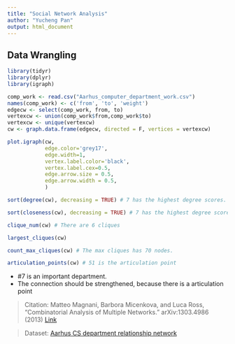 ---
title: "Social Network Analysis"
author: "Yucheng Pan"
output: html_document
---

## Data Wrangling
```{r}
library(tidyr)
library(dplyr)
library(igraph)
```


```{r}
comp_work <- read.csv("Aarhus_computer_department_work.csv")
names(comp_work) <- c('from', 'to', 'weight')
edgecw <- select(comp_work, from, to)
vertexcw <- union(comp_work$from,comp_work$to)
vertexcw <- unique(vertexcw)
cw <- graph.data.frame(edgecw, directed = F, vertices = vertexcw)
```

```{r}
plot.igraph(cw,
            edge.color='grey17',
            edge.width=1,
            vertex.label.color='black',
            vertex.label.cex=0.5,
            edge.arrow.size = 0.5, 
            edge.arrow.width = 0.5,
            )
```

```{r}
sort(degree(cw), decreasing = TRUE) # 7 has the highest degree scores.
```
```{r}
sort(closeness(cw), decreasing = TRUE) # 7 has the highest degree scores.
```

```{r}
clique_num(cw) # There are 6 cliques
```
```{r}
largest_cliques(cw)
```


```{r}
count_max_cliques(cw) # The max cliques has 70 nodes.
```


```{r}
articulation_points(cw) # 51 is the articulation point
```
- #7 is an important department.
- The connection should be strengthened, because there is a articulation point

> Citation: Matteo Magnani, Barbora Micenkova, and Luca Ross, "Combinatorial Analysis of Multiple Networks." arXiv:1303.4986 (2013) [Link](https://arxiv.org/abs/1303.4986)

> Dataset: [Aarhus CS department relationship network](https://manliodedomenico.com/data.php)
